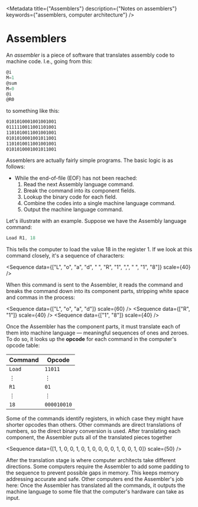 
<Metadata
	title={"Assemblers"}
	description={"Notes on assemblers"}
	keywords={"assemblers, computer architecture"}
/>

# Assemblers

An _assembler_ is a piece of software that translates assembly code to
machine code. I.e., going from this:

```nasm
@i
M=1
@sum
M=0
@i
@R0
```

to something like this:

```nasm
0101010001001001001
0111110011001101001
1101010011001001001
0101010001001011001
1101010011001001001
0101010001001011001
```

Assemblers are actually fairly simple programs. The basic logic is as
follows:

- While the end-of-file (EOF) has not been reached:
  1.  Read the next Assembly language command.
  2.  Break the command into its component fields.
  3.  Lookup the binary code for each field.
  4.  Combine the codes into a single machine language command.
  5.  Output the machine language command.

Let's illustrate with an example. Suppose we have the Assembly language
command:

```nasm
Load R1, 18
```

This tells the computer to load the value 18 in the register 1. If we look
at this command closely, it's a sequence of characters:

<Sequence
	data={["L", "o", "a", "d", " ", "R", "1", ",", " ", "1", "8"]}
	scale={40}
/>

When this command is sent to the Assembler, it reads the command and breaks
the command down into its component parts, stripping white space and commas
in the process:

<Grid cols={3}>

<Sequence data={["L", "o", "a", "d"]} scale={60} />
<Sequence data={["R", "1"]} scale={40} />
<Sequence data={["1", "8"]} scale={40} />

</Grid>

Once the Assembler has the component parts, it must translate each of them
into machine language — meaningful sequences of ones and zeroes. To do so,
it looks up the **opcode** for each command in the computer's opcode table:

| Command    | Opcode      |
| ---------- | ----------- |
| `Load`     | `11011`     |
| ${\vdots}$ | ${\vdots}$  |
| `R1`       | `01`        |
| ${\vdots}$ | ${\vdots}$  |
| `18`       | `000010010` |

Some of the commands identify registers, in which case they might have
shorter opcodes than others. Other commands are direct translations of
numbers, so the direct binary conversion is used. After translating each
component, the Assembler puts all of the translated pieces together

<Sequence
	data={[1, 1, 0, 0, 1, 0, 1, 0, 0, 0, 0, 1, 0, 0, 1, 0]}
	scale={50}
/>

After the translation stage is where computer architects take different
directions. Some computers require the Assembler to add some padding to the
sequence to prevent possible gaps in memory. This keeps memory addressing
accurate and safe. Other computers end the Assembler's job here: Once the
Assembler has translated all the commands, it outputs the machine language
to some file that the computer's hardware can take as input.
